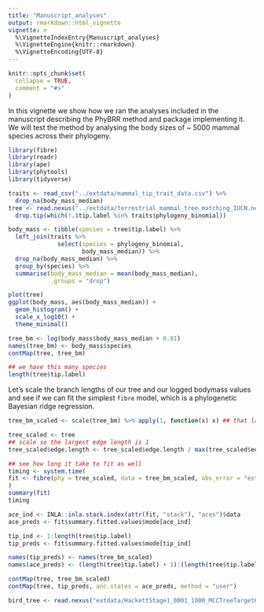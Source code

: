 ```yaml
---
title: "Manuscript_analyses"
output: rmarkdown::html_vignette
vignette: >
  %\VignetteIndexEntry{Manuscript_analyses}
  %\VignetteEngine{knitr::rmarkdown}
  %\VignetteEncoding{UTF-8}
---
```


```r
knitr::opts_chunk$set(
  collapse = TRUE,
  comment = "#>"
)
```

In this vignette we show how we ran the analyses included in the manuscript describing the PhyBRR method and package implementing it. We will test the method by analysing the body sizes of ~ 5000 mammal species across their phylogeny.

```r
library(fibre)
library(readr)
library(ape)
library(phytools)
library(tidyverse)

traits <- read_csv("../extdata/mammal_tip_trait_data.csv") %>%
  drop_na(body_mass_median)
tree <- read.nexus("../extdata/terrestrial_mammal_tree_matching_IUCN.nexus") %>%
  drop.tip(which(!.$tip.label %in% traits$phylogeny_binomial))

body_mass <- tibble(species = tree$tip.label) %>%
  left_join(traits %>%
              select(species = phylogeny_binomial,
                     body_mass_median)) %>%
  drop_na(body_mass_median) %>%
  group_by(species) %>%
  summarise(body_mass_median = mean(body_mass_median),
            .groups = "drop")

plot(tree)
ggplot(body_mass, aes(body_mass_median)) +
  geom_histogram() +
  scale_x_log10() +
  theme_minimal()

tree_bm <- log(body_mass$body_mass_median + 0.01)
names(tree_bm) <- body_mass$species
contMap(tree, tree_bm)

## we have this many species
length(tree$tip.label)

```
Let's scale the branch lengths of our tree and our logged bodymass values and see if we can fit the simplest `fibre` model, which is a phylogenetic Bayesian ridge regression.

```r
tree_bm_scaled <- scale(tree_bm) %>% apply(1, function(x) x) ## that last bit converts scaled matrix back to vector

tree_scaled <- tree
## scale so the largest edge length is 1
tree_scaled$edge.length <- tree_scaled$edge.length / max(tree_scaled$edge.length)

## see how long it take to fit as well
timing <- system.time(
fit <- fibre(phy = tree_scaled, data = tree_bm_scaled, obs_error = "est", verbose = FALSE)
)
summary(fit)
timing

```

```r
ace_ind <- INLA::inla.stack.index(attr(fit, "stack"), "aces")$data
ace_preds <- fit$summary.fitted.values$mode[ace_ind]

tip_ind <- 1:length(tree$tip.label)
tip_preds <- fit$summary.fitted.values$mode[tip_ind]

names(tip_preds) <- names(tree_bm_scaled)
names(ace_preds) <- (length(tree$tip.label) + 1):(length(tree$tip.label) + length(ace_preds))

contMap(tree, tree_bm_scaled)
contMap(tree, tip_preds, anc.states = ace_preds, method = "user")

```

```r
bird_tree <- read.nexus("extdata/HackettStage1_0001_1000_MCCTreeTargetHeights.nex")
```
